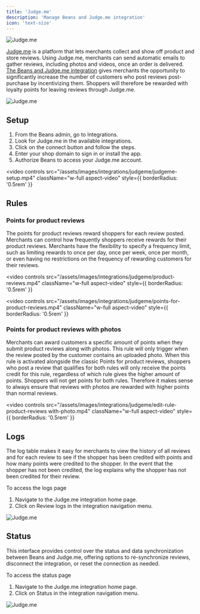 ```yaml
---
title: 'Judge.me'
description: 'Manage Beans and Judge.me integration'
icon: 'text-size'
---
```


<Frame>
  <img src="/assets/images/integrations/judgeme/judgeme.webp" alt="Judge.me" style={{ borderRadius: '0.5rem' }} />
</Frame>

[Judge.me](https://judge.me/) is a platform that lets merchants collect and show off product and store reviews. Using Judge.me, merchants can send automatic emails to gather reviews, including photos and videos, once an order is delivered. [The Beans and Judge.me integration](https://www.trybeans.com/blog/beans-integration-with-judge-me) gives merchants the opportunity to significantly increase the number of customers who post reviews post-purchase by incentivizing them. Shoppers will therefore be rewarded with loyalty points for leaving reviews through Judge.me.

<Frame>
  <img
    src="/assets/images/integrations/judgeme/integrations-page.webp"
    alt="Judge.me"
    style={{ borderRadius: '0.5rem' }}
  />
</Frame>

## Setup

1. From the Beans admin, go to Integrations.
2. Look for Judge.me in the available integrations.
3. Click on the connect button and follow the steps.
4. Enter your shop domain to sign in or install the app.
5. Authorize Beans to access your Judge.me account.

<video
  controls
  src="/assets/images/integrations/judgeme/judgeme-setup.mp4"
  className="w-full aspect-video"
  style={{ borderRadius: '0.5rem' }}
></video>

## Rules

### Points for product reviews

The points for product reviews reward shoppers for each review posted. Merchants can control how frequently shoppers receive rewards for their product reviews. Merchants have the flexibility to specify a frequency limit, such as limiting rewards to once per day, once per week, once per month, or even having no restrictions on the frequency of rewarding customers for their reviews.

<video
  controls
  src="/assets/images/integrations/judgeme/product-reviews.mp4"
  className="w-full aspect-video"
  style={{ borderRadius: '0.5rem' }}
></video>

<video
  controls
  src="/assets/images/integrations/judgeme/points-for-product-reviews.mp4"
  className="w-full aspect-video"
  style={{ borderRadius: '0.5rem' }}
></video>

### Points for product reviews with photos

Merchants can award customers a specific amount of points when they submit product reviews along with photos. This rule will only trigger when the review posted by the customer contains an uploaded photo. When this rule is activated alongside the classic Points for product reviews, shoppers who post a review that qualifies for both rules will only receive the points credit for this rule, regardless of which rule gives the higher amount of points. Shoppers will not get points for both rules. Therefore it makes sense to always ensure that reviews with photos are rewarded with higher points than normal reviews.

<video
  controls
  src="/assets/images/integrations/judgeme/edit-rule-product-reviews with-photo.mp4"
  className="w-full aspect-video"
  style={{ borderRadius: '0.5rem' }}
></video>

## Logs

The log table makes it easy for merchants to view the history of all reviews and for each review to see if the shopper has been credited with points and how many points were credited to the shopper. In the event that the shopper has not been credited, the log explains why the shopper has not been credited for their review.

To access the logs page

1. Navigate to the Judge.me integration home page.
2. Click on Review logs in the integration navigation menu.

<Frame>
  <img
    src="/assets/images/integrations/judgeme/judgeme-reviews-page.webp"
    alt="Judge.me"
    style={{ borderRadius: '0.5rem' }}
  />
</Frame>

## Status

This interface provides control over the status and data synchronization between Beans and Judge.me, offering options to re-synchronize reviews, disconnect the integration, or reset the connection as needed.

To access the status page

1. Navigate to the Judge.me integration home page.
2. Click on Status in the integration navigation menu.

<Frame>
  <img
    src="/assets/images/integrations/judgeme/judgeme-status-page.webp"
    alt="Judge.me"
    style={{ borderRadius: '0.5rem' }}
  />
</Frame>
